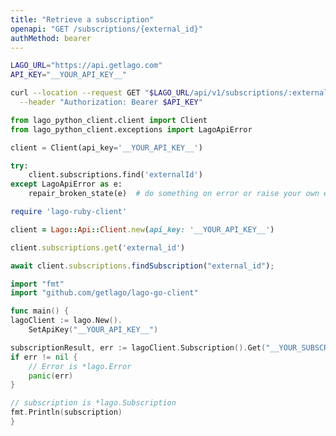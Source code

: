```yaml
---
title: "Retrieve a subscription"
openapi: "GET /subscriptions/{external_id}"
authMethod: bearer
---
```


<RequestExample>

```bash cURL
LAGO_URL="https://api.getlago.com"
API_KEY="__YOUR_API_KEY__"

curl --location --request GET "$LAGO_URL/api/v1/subscriptions/:external_id" \
  --header "Authorization: Bearer $API_KEY"
```

```python Python
from lago_python_client.client import Client
from lago_python_client.exceptions import LagoApiError

client = Client(api_key='__YOUR_API_KEY__')

try:
    client.subscriptions.find('externalId')
except LagoApiError as e:
    repair_broken_state(e)  # do something on error or raise your own exception
```

```ruby Ruby
require 'lago-ruby-client'

client = Lago::Api::Client.new(api_key: '__YOUR_API_KEY__')

client.subscriptions.get('external_id')
```

```js Javascript
await client.subscriptions.findSubscription("external_id");
```

```go Go
import "fmt"
import "github.com/getlago/lago-go-client"

func main() {
lagoClient := lago.New().
    SetApiKey("__YOUR_API_KEY__")

subscriptionResult, err := lagoClient.Subscription().Get("__YOUR_SUBSCRIPTION_EXTERNAL_ID__")
if err != nil {
    // Error is *lago.Error
    panic(err)
}

// subscription is *lago.Subscription
fmt.Println(subscription)
}
```

</RequestExample>
